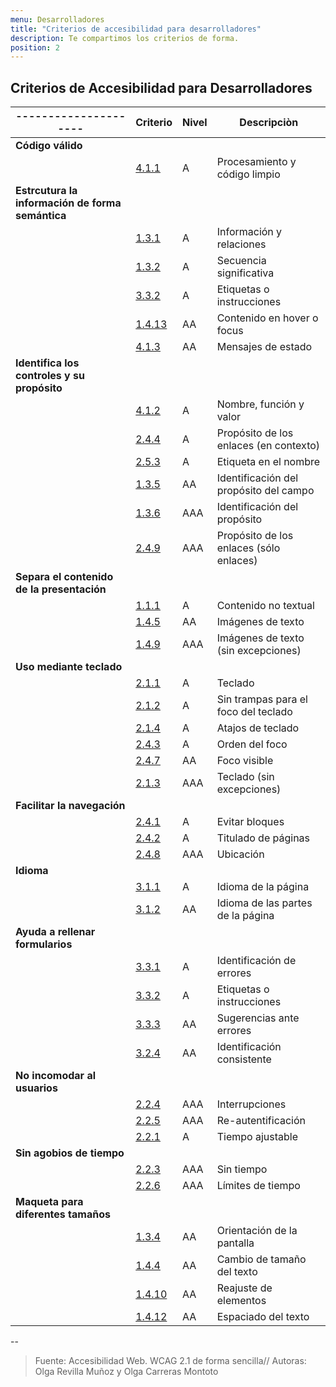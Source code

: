 ```yaml
---
menu: Desarrolladores
title: "Criterios de accesibilidad para desarrolladores"
description: Te compartimos los criterios de forma.
position: 2
---
```


## Criterios de Accesibilidad para Desarrolladores

| ---------------------     | Criterio | Nivel | Descripciòn                                                        |
| ------------     | ----------------------- | ------------------ | --------------------------------------          |
| **Código válido**         |                                                                                       |
|                           | [4.1.1](https://www.w3.org/WAI/WCAG21/Understanding/parsing)    |  A    |  Procesamiento y código limpio                                     |
| **Estrcutura la información de forma semántica** |                                                                |
|                           | [1.3.1](https://www.w3.org/WAI/WCAG21/Understanding/info-and-relationships)    |   A   |  Información y relaciones                                          |
|                           | [1.3.2](https://www.w3.org/WAI/WCAG21/Understanding/meaningful-sequence)    |   A   |  Secuencia significativa                                           |
|                           | [3.3.2](https://www.w3.org/WAI/WCAG21/Understanding/labels-or-instructions)    |   A   |  Etiquetas o instrucciones                                         |
|                           | [1.4.13](https://www.w3.org/WAI/WCAG21/Understanding/content-on-hover-or-focus)   |   AA  |  Contenido en hover o focus                                        |
|                           | [4.1.3](https://www.w3.org/WAI/WCAG21/Understanding/status-messages)    |   AA  |  Mensajes de estado                                                |
|**Identifica los controles y su propósito**   |                                                                    |
|                           | [4.1.2](https://www.w3.org/WAI/WCAG21/Understanding/name-role-value)    |  A    |  Nombre, función y valor                                           |
|                           | [2.4.4](https://www.w3.org/WAI/WCAG21/Understanding/link-purpose-in-context)    |  A    |  Propósito de los enlaces (en contexto)                            |
|                           | [2.5.3](https://www.w3.org/WAI/WCAG21/Understanding/label-in-name)    |  A    |  Etiqueta en el nombre                                             |
|                           | [1.3.5](https://www.w3.org/WAI/WCAG21/Understanding/identify-input-purpose)    |  AA   |  Identificación del propósito del campo                            |
|                           | [1.3.6](https://www.w3.org/WAI/WCAG21/Understanding/identify-purpose)    |  AAA  |  Identificación del propósito                                      |
|                           | [2.4.9](https://www.w3.org/WAI/WCAG21/Understanding/link-purpose-link-only)    |  AAA  |  Propósito de los enlaces (sólo enlaces)                           |
| **Separa el contenido de la presentación**   |                                                                    |  
|                           | [1.1.1](https://www.w3.org/WAI/WCAG21/Understanding/non-text-content)    |  A    |  Contenido no textual                                              |
|                           | [1.4.5](https://www.w3.org/WAI/WCAG21/Understanding/images-of-text)    |  AA   |  Imágenes de texto                                                 |
|                           | [1.4.9](https://www.w3.org/WAI/WCAG21/Understanding/images-of-text-no-exception)    |  AAA  |  Imágenes de texto (sin excepciones)                               |
| **Uso mediante teclado**    |                                                                                     |
|                           | [2.1.1](https://www.w3.org/WAI/WCAG21/Understanding/keyboard)    |  A    |  Teclado                                                           |
|                           | [2.1.2](https://www.w3.org/WAI/WCAG21/Understanding/no-keyboard-trap)    |  A    |  Sin trampas para el foco del teclado                              |
|                           | [2.1.4](https://www.w3.org/WAI/WCAG21/Understanding/character-key-shortcuts)    |  A    |  Atajos de teclado                                                 |
|                           | [2.4.3](https://www.w3.org/WAI/WCAG21/Understanding/focus-order)    |  A    |  Orden del foco                                                    | 
|                           | [2.4.7](https://www.w3.org/WAI/WCAG21/Understanding/focus-visible)    |  AA   |  Foco visible                                                      |
|                           | [2.1.3](https://www.w3.org/WAI/WCAG21/Understanding/keyboard-no-exception)    |  AAA  |  Teclado (sin excepciones)                                         |
| **Facilitar la navegación**           |                                                                           |
|                           | [2.4.1](https://www.w3.org/WAI/WCAG21/Understanding/bypass-blocks)    |  A    |  Evitar bloques                                                    |
|                           | [2.4.2](https://www.w3.org/WAI/WCAG21/Understanding/page-titled)    |  A    |  Titulado de páginas                                               |
|                           | [2.4.8](https://www.w3.org/WAI/WCAG21/Understanding/location)    |  AAA  |  Ubicación                                                         |
|**Idioma**        |                                                                                                |
|                           | [3.1.1](https://www.w3.org/WAI/WCAG21/Understanding/language-of-page)    |  A    |  Idioma de la página                                               |
|                           | [3.1.2](https://www.w3.org/WAI/WCAG21/Understanding/language-of-parts)    |  AA   |  Idioma de las partes de la página                                 |
| **Ayuda a rellenar formularios**                                                                                  |
|                           | [3.3.1](https://www.w3.org/WAI/WCAG21/Understanding/error-identification)    |  A    |  Identificación de errores                                         |
|                           | [3.3.2](https://www.w3.org/WAI/WCAG21/Understanding/labels-or-instructions)    |  A    |  Etiquetas o instrucciones                                         |
|                           | [3.3.3](https://www.w3.org/WAI/WCAG21/Understanding/error-suggestion)    |  AA   |  Sugerencias ante errores                                          |
|                           | [3.2.4](https://www.w3.org/WAI/WCAG21/Understanding/consistent-identification)    |  AA   |  Identificación consistente                                        |
| **No incomodar al usuarios**         |                                                                            |
|                           | [2.2.4](https://www.w3.org/WAI/WCAG21/Understanding/interruptions)    |  AAA  |  Interrupciones                                                    |
|                           | [2.2.5](https://www.w3.org/WAI/WCAG21/Understanding/re-authenticating)    |  AAA  |  Re-autentificación                                                |
|                           | [2.2.1](https://www.w3.org/WAI/WCAG21/Understanding/timing-adjustable)    |  A    |  Tiempo ajustable                                                  |
| **Sin agobios de tiempo**            |                                                                            |
|                           | [2.2.3](https://www.w3.org/WAI/WCAG21/Understanding/no-timing)    |  AAA  |  Sin tiempo                                                        |
|                           | [2.2.6](https://www.w3.org/WAI/WCAG21/Understanding/timeouts)    |  AAA  |  Límites de tiempo                                                 |
| **Maqueta para diferentes tamaños**          |                                                                    |
|                           | [1.3.4](https://www.w3.org/WAI/WCAG21/Understanding/orientation)    |  AA   |  Orientación de la pantalla                                        |
|                           | [1.4.4](https://www.w3.org/WAI/WCAG21/Understanding/resize-text)    |  AA   |  Cambio de tamaño del texto                                        |
|                           | [1.4.10](https://www.w3.org/WAI/WCAG21/Understanding/reflow)   |  AA   |  Reajuste de elementos                                             |
|                           | [1.4.12](https://www.w3.org/WAI/WCAG21/Understanding/text-spacing)   |  AA   |  Espaciado del texto                                               |









--

> Fuente: Accesibilidad Web. WCAG 2.1 de forma sencilla// 
Autoras: Olga Revilla Muñoz y Olga Carreras Montoto
